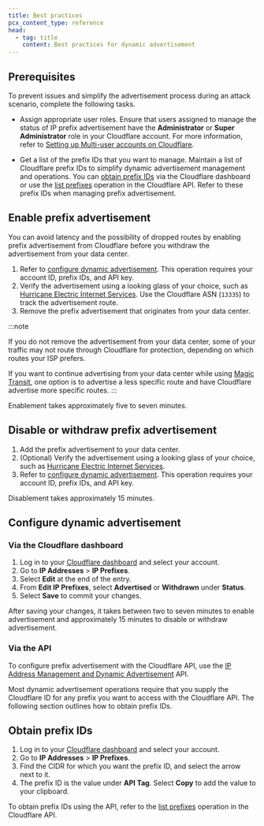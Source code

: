 ```yaml
---
title: Best practices
pcx_content_type: reference
head:
  - tag: title
    content: Best practices for dynamic advertisement
---
```



## Prerequisites

To prevent issues and simplify the advertisement process during an attack scenario, complete the following tasks.

- Assign appropriate user roles. Ensure that users assigned to manage the status of IP prefix advertisement have the **Administrator** or **Super Administrator** role in your Cloudflare account. For more information, refer to [Setting up Multi-user accounts on Cloudflare](/fundamentals/manage-members/).

- Get a list of the prefix IDs that you want to manage. Maintain a list of Cloudflare prefix IDs to simplify dynamic advertisement management and operations. You can [obtain prefix IDs](#obtain-prefix-ids) via the Cloudflare dashboard or use the [list prefixes](/api/resources/addressing/subresources/prefixes/methods/list/) operation in the Cloudflare API. Refer to these prefix IDs when managing prefix advertisement.

## Enable prefix advertisement

You can avoid latency and the possibility of dropped routes by enabling prefix advertisement from Cloudflare before you withdraw the advertisement from your data center.

1. Refer to [configure dynamic advertisement](#configure-dynamic-advertisement). This operation requires your account ID, prefix IDs, and API key.
2. Verify the advertisement using a looking glass of your choice, such as [Hurricane Electric Internet Services](https://lg.he.net/). Use the Cloudflare ASN (`13335`) to track the advertisement route.
3. Remove the prefix advertisement that originates from your data center.

:::note

If you do not remove the advertisement from your data center, some of your traffic may not route through Cloudflare for protection, depending on which routes your ISP prefers.

If you want to continue advertising from your data center while using [Magic Transit](/magic-transit/), one option is to advertise a less specific route and have Cloudflare advertise more specific routes.
:::

Enablement takes approximately five to seven minutes.

## Disable or withdraw prefix advertisement

1. Add the prefix advertisement to your data center.
2. (Optional) Verify the advertisement using a looking glass of your choice, such as [Hurricane Electric Internet Services](https://lg.he.net/).
3. Refer to [configure dynamic advertisement](#configure-dynamic-advertisement). This operation requires your account ID, prefix IDs, and API key.

Disablement takes approximately 15 minutes.

## Configure dynamic advertisement

### Via the Cloudflare dashboard

1. Log in to your [Cloudflare dashboard](https://dash.cloudflare.com/) and select your account.
2. Go to **IP Addresses** > **IP Prefixes**.
3. Select **Edit** at the end of the entry.
4. From **Edit IP Prefixes**, select **Advertised** or **Withdrawn** under **Status**.
5. Select **Save** to commit your changes.

After saving your changes, it takes between two to seven minutes to enable advertisement and approximately 15 minutes to disable or withdraw advertisement.

### Via the API

To configure prefix advertisement with the Cloudflare API, use the [IP Address Management and Dynamic Advertisement](/api/resources/addressing/subresources/prefixes/subresources/advertisement_status/methods/edit/) API.

Most dynamic advertisement operations require that you supply the Cloudflare ID for any prefix you want to access with the Cloudflare API. The following section outlines how to obtain prefix IDs.

## Obtain prefix IDs

<Tabs syncKey="dashPlusAPI"> <TabItem label="Dashboard">

1. Log in to your [Cloudflare dashboard](https://dash.cloudflare.com/) and select your account.
2. Go to **IP Addresses** > **IP Prefixes**.
3. Find the CIDR for which you want the prefix ID, and select the arrow next to it.
4. The prefix ID is the value under **API Tag**. Select **Copy** to add the value to your clipboard.

</TabItem> <TabItem label="API">

To obtain prefix IDs using the API, refer to the [list prefixes](/api/resources/addressing/subresources/prefixes/methods/list/) operation in the Cloudflare API.

</TabItem> </Tabs>
